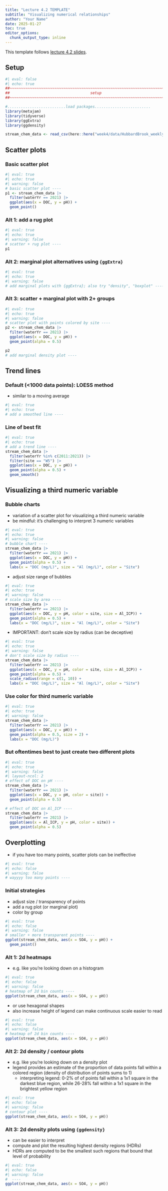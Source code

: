 ```yaml
---
title: "Lecture 4.2 TEMPLATE"
subtitle: "Visualizing numerical relationships"
author: "Your Name"
date: 2025-01-27
toc: true
editor_options: 
  chunk_output_type: inline
---
```


::: {.callout-note}
This template follows [lecture 4.2 slides](https://eds-240-data-viz.github.io/course-materials/lecture-slides/lecture4.2-relationships-slides.html#/title-slide){target="_blank"}.
:::

## Setup

```r
#| eval: false
#| echo: true
##~~~~~~~~~~~~~~~~~~~~~~~~~~~~~~~~~~~~~~~~~~~~~~~~~~~~~~~~~~~~~~~~~~~~~~~~~~~~~~
##                                    setup                                 ----
##~~~~~~~~~~~~~~~~~~~~~~~~~~~~~~~~~~~~~~~~~~~~~~~~~~~~~~~~~~~~~~~~~~~~~~~~~~~~~~

#..........................load packages.........................
library(metajam) 
library(tidyverse)
library(ggExtra)
library(ggdensity)
```


```r
stream_chem_data <- read_csv(here::here("week4/data/HubbardBrook_weekly_stream_chemistry.csv"))
```

## Scatter plots

### Basic scatter plot

```r
#| eval: true
#| echo: true
#| warning: false
# basic scatter plot ----
p1 <- stream_chem_data |>
  filter(waterYr == 2021) |>
  ggplot(aes(x = DOC, y = pH)) + 
  geom_point()
```

### Alt 1: add a rug plot

```r
#| eval: true
#| echo: true
#| warning: false
# scatter + rug plot ----
p1
```

### Alt 2: marginal plot alternatives using `{ggExtra}`

```r
#| eval: true
#| echo: true
#| warning: false
# add marginal plots with {ggExtra}; also try "density", "boxplot" ----
```

### Alt 3: scatter + marginal plot with 2+ groups

```r
#| eval: true
#| echo: true
#| warning: false
# scatter plot with points colored by site ----
p2 <- stream_chem_data |> 
  filter(waterYr == 2021) |> 
  ggplot(aes(x = DOC, y = pH)) + 
  geom_point(alpha = 0.5)

p2
# add marginal density plot ----
```

## Trend lines

### Default (<1000 data points): LOESS method

- similar to a moving average

```r
#| eval: true
#| echo: true
# add a smoothed line ----
```

### Line of best fit

```r
#| eval: true
#| echo: true
# add a trend line ----
stream_chem_data |> 
  filter(waterYr %in% c(2011:2021)) |>  
  filter(site == "W5") |> 
  ggplot(aes(x = DOC, y = pH)) + 
  geom_point(alpha = 0.5) +
  geom_smooth()
```

## Visualizing a third numeric variable

### Bubble charts

- variation of a scatter plot for visualizing a third numeric variable
- be mindful: it's challenging to interpret 3 numeric variables
    
```r
#| eval: true
#| echo: true
#| warning: false
# bubble chart ----
stream_chem_data |> 
  filter(waterYr == 2021) |> 
  ggplot(aes(x = DOC, y = pH)) + 
  geom_point(alpha = 0.5) +
  labs(x = "DOC (mg/L)", size = "Al (mg/L)", color = "Site")
```

- adjust size range of bubbles

```r
#| eval: true
#| echo: true
#| warning: false
# scale size by area ----
stream_chem_data |> 
  filter(waterYr == 2021) |> 
  ggplot(aes(x = DOC, y = pH, color = site, size = Al_ICP)) + 
  geom_point(alpha = 0.5) +
  labs(x = "DOC (mg/L)", size = "Al (mg/L)", color = "Site")
```

- IMPORTANT: don't scale size by radius (can be deceptive)

```r
#| eval: true
#| echo: true
#| warning: false
# don't scale size by radius ----
stream_chem_data |> 
  filter(waterYr == 2021) |> 
  ggplot(aes(x = DOC, y = pH, color = site, size = Al_ICP)) + 
  geom_point(alpha = 0.5) +
  scale_radius(range = c(1, 10)) +
  labs(x = "DOC (mg/L)", size = "Al (mg/L)", color = "Site")
```

### Use color for third numeric variable

```r
#| eval: true
#| echo: true
#| warning: false
stream_chem_data |> 
  filter(waterYr == 2021) |> 
  ggplot(aes(x = DOC, y = pH)) + 
  geom_point(alpha = 0.5, size = 2) +
  labs(x = "DOC (mg/L)")
```

### But oftentimes best to just create two different plots

```r
#| eval: true
#| echo: true
#| warning: false
#| layout-ncol: 2
# effect of DOC on pH ----
stream_chem_data |> 
  filter(waterYr == 2021) |> 
  ggplot(aes(x = DOC, y = pH, color = site)) + 
  geom_point(alpha = 0.5)

# effect of DOC on Al_ICP ----
stream_chem_data |> 
  filter(waterYr == 2021) |> 
  ggplot(aes(x = Al_ICP, y = pH, color = site)) + 
  geom_point(alpha = 0.5)
```

## Overplotting

- if you have too many points, scatter plots can be ineffective

```r
#| eval: true
#| echo: false
#| warning: false
# wayyyy too many points ----
```

### Initial strategies

- adjust size / transparency of points
- add a rug plot (or marginal plot)
- color by group

```r
#| eval: true
#| echo: false
#| warning: false
# smaller + more transparent points ----
ggplot(stream_chem_data, aes(x = SO4, y = pH)) + 
  geom_point() 
```

### Alt 1: 2d heatmaps

- e.g. like you're looking down on a histogram

```r
#| eval: true
#| echo: false
#| warning: false
# heatmap of 2d bin counts ----
ggplot(stream_chem_data, aes(x = SO4, y = pH))
```

- or use hexagonal shapes
- also increase height of legend can make continuous scale easier to read

```r
#| eval: true
#| echo: false
#| warning: false
# heatmap of 2d bin counts ----
ggplot(stream_chem_data, aes(x = SO4, y = pH)) 
```

### Alt 2: 2d density / contour plots

- e.g. like you're looking down on a density plot
- legend provides an estimate of the proportion of data points fall within a colored region (density of distribution of points sums to 1)
    - interpreting legend: 0-2% of of points fall within a 1x1 square in the darkest blue region, while 26-28% fall within a 1x1 square in the brightest yellow region

```r
#| eval: true
#| echo: false
#| warning: false
# contour plot ----
ggplot(stream_chem_data, aes(x = SO4, y = pH))
```

### Alt 3: 2d density plots using `{ggdensity}`

- can be easier to interpret
- compute and plot the resulting highest density regions (HDRs)
- HDRs are computed to be the smallest such regions that bound that level of probability

```r
#| eval: true
#| echo: false
#| warning: false
#  ----
ggplot(stream_chem_data, aes(x = SO4, y = pH)) 
```
